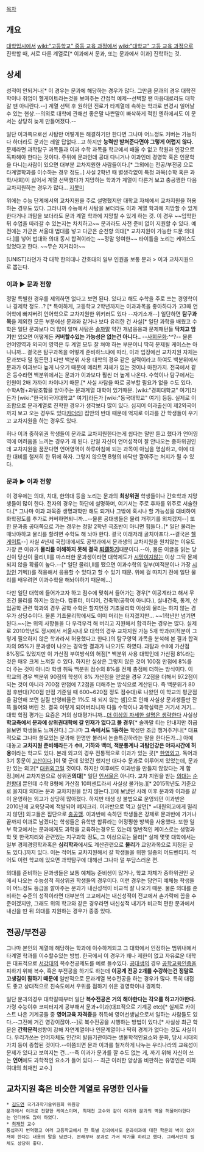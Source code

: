 [[목차]]
== 개요 ==
[[대학입시]]에서 [[wiki:"고등학교" 중등 교육 과정]]에서 [[wiki:"대학교" 고등 교육 과정]]으로 진학할 때, 서로 다른 계열로[* 이과에서 문과, 또는 문과에서 이과] 진학하는 것.
== 상세 ==
성적이 안되거나[* 이 경우는 문과에 해당하는 경우가 많다. 그만큼 문과의 경우 대학진학이나 취업이 헬게이트라는것을 보여주는 간접적 예제--선택할 땐 마음대로라도 대학갈 땐 아니란다.--] 계열 선택 후 원하던 진로가 타계열에 속하는 학과로 변경시 일어날 수 있는 현상.--의외로 대학에 관해선 좋은말 나쁜말이 빠삭하게 적힌 엔하에서도 이 문서는 상당히 늦게 만들어졌다.--

일단 이과쪽으로선 사탐만 어떻게든 해결하기만 한다면 그나마 어느정도 커버는 가능하다 하더라도 문과는 레알 답없다...고 하지만 '''능력만 받쳐준다면야 그렇게 어렵지 않다.''' 문제라면 과학탐구 과목들과 이과 수학 과목을 학교에서 배울 수 없고 학원과 인강으로 독파해야 한다는 것이다. 주위에 문과인데 공대 다니거나 이과인데 경영학 혹은 인문학을 다니는사람이 있으면 대부분 교차지원한 사람들이다.[* 그외에는 전공/부전공 으로 타계열학과를 이수하는 경우 정도..] 사실 2학년 때 별생각없이 특정 과목(수학 혹은 과학/사회)이 싫어서 계열 선택했다가 지망하는 학과가 계열이 다른거 보고 충공깽한 다음 교차지원하는 경우가 많다... [[지못미]]

위에는 수능 단계에서의 교차지원을 주로 설명했지만 대학교 자체에서 교차지원을 허용하는 경우도 있다. 그러니까 수능에서 사탐을 보더라도 이과 계열 학과에 지망할 수 있게 한다거나 과탐을 보더라도 문과 계열 학과에 지망할 수 있게 하는 것. 이 경우 ~~입학한 뒤 수업을 따라갈 수 있는지는 차치하고~~ 문과라도 사전 준비 없이 지원할 수 있다. 예전에는 가군은 서울대 법대를 넣고 다군은 순천향 의대[* 교차지원이 가능한 드문 의대다.]를 넣어 법대와 의대 동시 합격이라는 ~~정말 잉여한~~ 타이틀을 노리는 케이스도 있었다고 한다. ~~무슨 지거리야~~

[UNIST]라던가 각 대학 한의대나 간호대의 일부 인원을 보통 문과 > 이과 교차지원으로 뽑는다.
=== '''이과 ▶ 문과 전향''' ===
정말 특별한 경우를 제외하면 없다고 보면 된다. 있다고 해도 수학을 주로 쓰는 경영학이나 경제학 정도...? [* 특이하게, 고등학교 2학년까지는 이과과목을 좋아하다가 고3때 언어학에 빠져버려 언어학으로 교차지원한 위키러도 있다 --자기소개--] 일단하면 '''탐구과목'''을 제외한 모든 부분에선 문과와 같거나 보다 유리한 건 사실[* 일단 과학을 배웠고 수학은 일단 문과보다 더 많이 알며 사탐은 [[솔까말]] 약간 개념응용과 문제패턴들 '''닥치고 암기'''만 있으면 어떻게든 '''커버할수있는 가능성은 없는건 아니다..''' --[[사회문화]]:^^?-- 물론 언어영역과 외국어 영역은 두 계열 모두 잘 쳐야 하는 부분이니 딱히 문제될 케이스는 아니니까... 결국은 탐구과목을 어떻게 준비하느냐에 따라, 이과 입장에선 교차지원 자체는 문과보다 덜 힘든편.] 다만 백분위 사용 대학의 경우 같은 실력이라고 하여도 백분위에서 문과가 이과보다 높게 나오기 때문에 메리트 자체가 없는 것이나 마찬가지. 전국에서 같은 등수라면 백분위에서는 문과가 이과보다 훨씬 더 높게 나온다. 수학이나 탐구에서는 인원이 2배 가까이 차이나기 때문.[* 사실 사탐을 따로 공부할 필요가 없을 수도 있다. 수학A형+과탐조합을 받아주는 문과계열 대학이 있기때문. [wiki:"경희대학교" 여기]라든가 [wiki:"한국외국어대학교" 여기]라든가 [wiki:"동국대학교" 여기] 등등. 실제로 이 조합으로 문과계열로 진학한 경우가 생각보다 많이 있다. 심지어 이과출신이 제2외국어까지 보고 오는 경우도 있다[[카더라]]] 집안의 반대 때문에 억지로 이과를 간 학생들이 우기고 교차지원을 하는 경우도 있다.

허나 이과 중하위권 학생들이 문과로 교차지원한다는게 쉽다는 말만 듣고 했다가 언어영역에 어려움을 느끼는 경우가 꽤 된다. 만일 자신이 언어성적이 잘 안나오는 중하위권인데 교차지원을 꿈꾼다면 언어영역이 하루아침에 되는 과목이 아님을 명심하고, 이에 대한 대비를 철저히 한 뒤에 하자. 그렇지 않으면 B형의 바닥만 깔아주는 처지가 될 수 있다.

=== '''문과 ▶ 이과 전향''' ===
이 경우에는 의대, 치대, 한의대 등을 노리는 문과의 '''최상위권''' 학생들이나 간호학과 지망생들이 많이 한다. 전자의 경우는 하단에 설명하며, 여기서는 주로 후자를 위주로 서술한다.[* 그나마 이과 과목중 생명과학만 해도 되거나  그밖에 혹시나 할 가능성을 대비하여 화학정도를 추가로 커버하면되니까...--물론 공대생들은 물리 개갞기를 외치겠지--] 또한 문과중 공대쪽으로 가는 경우는 정말 2학년 극초반이 아니면 힘들다..[* 일단 물리는 때놔야하고 물리를 할려면 수학도 해 놔야 한다. 결국 이래저래 골치아프다.--결국은 [[헬게이트]]--] 사실 4년제 국립대에서도 공학과에서 문과생의 교차지원을 원치않는 이유도 가장 큰 이유가 '''물리를 이해하지 못해 결국 [[퇴갤]]하기'''때문이다.--아, 물론 이글을 읽는 당신이 당신이 물리I,II를 마스터한 문과생이라면 대학제도가 [[시망]]이지않는 이상 그닥 문제되지 않을 확률이 높다.--[* 일단 물리I,II를 땠으면 이과수학의 일부(미적분이나 가장 [[시망]]인 기벡))를 적용해서 응용할 수 있다고 할 수 있기 때문. 위에 걸 따지기 전에 일단 물리를  배우려면 이과수학을 해놔야하기 때문에...]

다만 일단 대학에 들어가고자 하고 점수에 맞춰서 들어가는 경우[* 이공계라고 해서 무조건 물리를 하지는 않는다. 컴퓨터, 미디어, 건축학(공학이 아니다.), 실내건축, 통계, 산업공학 관련 학과의 경우 공학 수학은 할지언정 기초물리학 이상의 물리는 하지 않는 경우가 상당수이다. 물론 기초물리학에서도 이미 머리는 터지겠지만... ~~1학년만 넘기면 된다.~~]는 위의 사항들을 다 우걱우걱 해 버리고 지원해서 합격하는 경우는 많다. 실제로 2010학년도 정시에서 서울시내 모 대학의 경우 교차지원 가능 5개 학과(미적분이 그렇게 필요하지 않은 학과라서 허용했다고 한다.)의 탐구영역 과목을 분석해 본 결과 합격자의 95%가 문과생이 나오는 경악할 결과가 나오기도 하였다. 과탐과 수II에 가산점 8%정도 있었지만 이 가산점 부여방식의 허점[* 백분위 사용 대학인데 가산점 8%라는 것은 매우 크게 느껴질 수 있다. 하지만 실상은 그렇지 않은 것이 100점 만점에 8%를 더 주는 것이 아니라 학생 취득 백분위 점수의 8%를 전체 총점에 더하는 방식이다. 이 학교의 경우 백분위 90점의 학생이 8% 가산점을 얻었을 경우 7.2점을 더해서 97.2점이 되는 것이 아니라 700점 만점에 7.2점을 더해주는 방식으로 계산된다. 즉 백분위가 80점 후반대(700점 만점 기준일 때 600~620점 정도 점수대)로 나왔던 이 학교의 평균점을 감안해 보면 실질 반영비율은 1%도 채 되지 않는 셈]으로 인해 사실상 문과생들만 잔뜩 들어와 버린 것. 결국 이렇게 되어버리니까 다들 수학이나 과학실력은 거기서 거기... 대학 학점 평가는 요즘은 거의 상대평가니까...[[더 이상의 자세한 설명은 생략한다]]
사실상 '''학교측에서 문과에 상위권대학에 갈 인재가 없다고 볼 경우'''[* 솔까말 티는 안내지만 취급을보면 학생들도 느껴진다.] 그나마 '''그 속에서도 1등하는''' 학생만 조금 챙겨주거나[* 대표적으로 그나마 쓸모있는 문과애 한명만 불러서 논술특강하라는 말을 한다든가...] 아예 대놓고 '''교차지원 준비해라'''든가 '''수II, 기하와 백터, 적분통계나 과탐인강은 야자시간에 허용'''이라는 학교도 있다. 본래 외고의 경우 전통적으로 이과가 있는 곳[* [[한영외고]]. 독어과 3기 동문이 [[고산]]이다.]이 몇 군데 있었긴 했지만 대다수 문과로 이루어져 있었는데, 문과만 있는 외고[* [[대원외고]]일 것이다. 하지만 이후에도 이과반을 만들지 않았다는 게 함정.]에서 교차지원으로 상위권'''의대'''[* 일단 [[인서울]]은 아니다. 교차 지원을 받는 [[의대]]는 [[순천향대]] 뿐인데 수학 B형에 가산점 10퍼센트라서 사실상 불가능.][* 2015학년도 기준으로 을지대 의대는 문과 교차지원을 받지 않는다.]]에 보냈던 사례 이후 문과와 이과를 같이 운영하는 외고가 상당히 많아졌다. 하지만 태생 상 불법으로 운영되던 이과반은 2010년에 교육당국에 적발되어 폐지크리. 이과반으로 먹고 살던[* =대원외고에게 밀리지 않던] 외고들은 집단으로 [[충공깽]]. 이과반에 속하던 학생들은 강제로 문과반에 가거나 끝까지 이과로 남겠다는 학생들은 유학반 합류라는 어정쩡한 방책을 사용했다. 또한 일부 학교에서는 문과에게도 과학을 교육하는경우도 있는데 일반적인 케이스로는 생명과학 및 한국지리와 관련있는 지구과학 정도, 그 이상으로는 물리[* 실제 몇몇 대학에서는 일부 경제경영학과혹은 '''심리학과'''에서도 계산관련으로 '''물리'''가 교양과목으로 지정된 곳도 있다.]까지 있다. 이는 적어도 교차지원해서 갈 학생들을 위한 일종의 어드벤티지. 적어도 이런 학교에 있으면 과학탐구에 대해선 그나마 덜 부담스러운 편.

의대를 준비하는 문과생들은 보통 예체능 준비생이 많거나, 학교 자체가 중하위권인 곳에서 나오는 수능성적 최상위권 학생들의 경우이다. 이런 경우는 당연히 예체능 학생들이 어느정도 등급을 깔아주는 문과가 내신성적이 비교적 잘 나오기 때문. 물론 의대를 준비하는 수준의 성적이라면 대부분의 고교에서는 내신성적이 전교에서 손가락에 꼽을 수준이겠지만, 그래도 위의 학교와 같은 경우라면 내신성적 내기가 비교적 편한 문과에서 내신을 딴 뒤 의대를 지원하는 경우가 종종 있다.

== 전공/부전공 ==
그나마 본인의 계열에 해당하는 학과에 이수하게되고 그 대학에서 인정하는 범위내에서 타계열 학과를 이수할수있는 방법. 한국에서 이 경우가 꽤나 제한이 없고 자유로운 대학은 대표적으로 [[서강대]]의 복수전공제도를 예로 들수있다. [[공대생]]의 경우 [[공학교육인증]]을 피하기 위해 복수, 혹은 부전공을 하기도 하는데 '''이공계 전공 2개를 수강하는건 정말로 고생길이 훤하기 때문에''' 일반적으로 문과계열 복수전공을 하는 경우가 많다. 특히 대접도 좋고 상대적으로 친숙도에서 우위를 점하기 쉬운 경영학이나 경제학.

일단 문과의경우 대학갈때부터 일단 '''복수전공은 거의 해야한다는 각오를 하고가야한다.''' 가령 수능이후 코피터지게 공부해서 문과+이과(대표적으로 기계공 etc)[* 실제로 카이스트 나온 기계공들 중 '''영어교육 자격증'''을 취득해 영어선생님으로서 일하는 사람들도 있다.--그전에 거긴 영강이잖아.--]로 복수전공을 시행하는 방법이 있다.[* 사실상 최근 학문은 '''간학문적'''성향이 강해 자연계열이나 인문계열이나 딱히 경계가 없다는 것도 사실이다. 우리가쓰는 언어자체도 인간의 발음기관이라는 생물학적인요소와 문화, 당시 시대의 가치 등이 종합된 것이다.--이쯤되면 문과 이과를 철저하게 나누는 우리나라의 교육성이 문제가 있다고 보여지는 건...--즉 이과가 문과를 깔 수도 없는 게, 까기 위해 자신이 쓰는 '''언어'''에도 과학적인 요소가 들어 있다.-- 최근 이러한 양상을 비판하는 유명인은 이화여대의 최재천 교수.]


== 교차지원 혹은 비슷한 계열로 유명한 인사들 ==
 * [[김도연]] 국가과학기술위원회 위원장
 문과에서 이과로 전향한 케이스이며, 최재천 교수와 같이 이과와 문과의 벽을 허물어야한다는 인터뷰도 많이 하였다.
 * [[최재천]] 교수
 통섭까지 번역했고 여러 고등학교에서 한 특별 강의에서도 문과이과에 대한 학문의 벽이 없어져야 한다는 내용의 말을 남겼다. 본래부터 문과로 가서 작가를 하려고 했다. 그래서인지 필체도 상당히 좋다.
